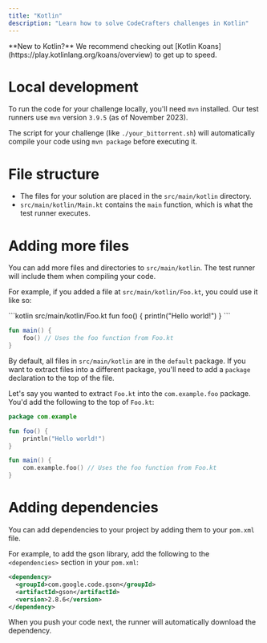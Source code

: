 ```yaml
---
title: "Kotlin"
description: "Learn how to solve CodeCrafters challenges in Kotlin"
---
```


<Note>
  **New to Kotlin?** We recommend checking out [Kotlin
  Koans](https://play.kotlinlang.org/koans/overview) to get up to speed.
</Note>

# Local development

To run the code for your challenge locally, you'll need `mvn` installed. Our test runners use `mvn` version `3.9.5` (as of November 2023).

The script for your challenge (like `./your_bittorrent.sh`) will automatically compile your code using `mvn package` before executing it.

# File structure

- The files for your solution are placed in the `src/main/kotlin` directory.
- `src/main/kotlin/Main.kt` contains the `main` function, which is what the test runner executes.

# Adding more files

You can add more files and directories to `src/main/kotlin`. The test runner will include them when compiling your code.

For example, if you added a file at `src/main/kotlin/Foo.kt`, you could use it like so:

<CodeGroup>
```kotlin src/main/kotlin/Foo.kt
fun foo() {
    println("Hello world!")
}
```

```kotlin src/main/kotlin/Main.kt
fun main() {
    foo() // Uses the foo function from Foo.kt
}
```

</CodeGroup>

By default, all files in `src/main/kotlin` are in the `default` package. If you want to extract files into a different package,
you'll need to add a `package` declaration to the top of the file.

Let's say you wanted to extract `Foo.kt` into the `com.example.foo` package. You'd add the following to the top of `Foo.kt`:

<CodeGroup>

```kotlin src/main/kotlin/Foo.kt
package com.example

fun foo() {
    println("Hello world!")
}
```

```kotlin src/main/kotlin/Main.kt
fun main() {
    com.example.foo() // Uses the foo function from Foo.kt
}
```

</CodeGroup>

# Adding dependencies

You can add dependencies to your project by adding them to your `pom.xml` file.

For example, to add the gson library, add the following to the `<dependencies>` section in your `pom.xml`:

```xml
<dependency>
  <groupId>com.google.code.gson</groupId>
  <artifactId>gson</artifactId>
  <version>2.8.6</version>
</dependency>
```

When you push your code next, the runner will automatically download the dependency.
